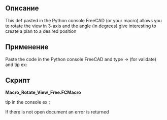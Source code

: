 <languages/>
{{Macro
|Name=Rotate View Free
|Icon=Text_console_python.png
|Description=This def pasted in the Python console FreeCAD (or your macro) allows you to rotate the view in 3-axis and the angle (in degrees) give interesting to create a plan to a desired position
|Author=Yorik
|Version=01.00
|Date=2010-11-17
|FCVersion=All
|SeeAlso=[[Macro Rotate View|Macro Rotate View]] [[File:Macro Rotate View view 90 Degrees.png|24px]]<br />[[Macro_Rotate_ViewAxonometric|Macro_Rotate_ViewAxonometric]] [[File:Macro_Rotate_View_with_Y_pointing_upwards_.png|24px]] [[File:Macro_Rotate_View_with_Z_pointing_upwards_.png|24px]]
}}

<span id="Description"></span>
==Описание==

This def pasted in the Python console FreeCAD (or your macro) allows you to rotate the view in 3-axis and the angle (in degrees) give interesting to create a plan to a desired position

<span id="Usage"></span>
==Применение==

Paste the code in the Python console FreeCAD and type {{KEY|Enter}} → {{KEY|Enter}} (for validate) and tip ex: {{ColoredText|{{Emphasis|RotateView(0,1,0,45)}} }}
<span id="Script"></span>
==Скрипт==

'''Macro_Rotate_View_Free.FCMacro'''

{{MacroCode|code=
#Paste in the Python console and tip ex:
#RotateView(0,1,0,45)
def RotateView(axisX=1.0,axisY=0.0,axisZ=0.0,angle=45.0):
    import math
    from pivy import coin
    try:
        cam = Gui.ActiveDocument.ActiveView.getCameraNode()
        rot = coin.SbRotation()
        rot.setValue(coin.SbVec3f(axisX,axisY,axisZ),math.radians(angle))
        nrot = cam.orientation.getValue() * rot
        cam.orientation = nrot
        print( axisX," ",axisY," ",axisZ," ",angle)
    except Exception:
        print( "Not ActiveView ")


}}

tip in the console ex :

{{MacroCode|code=
RotateView(0,1,0,45)
}}

If there is not open document an error is returned

{{clear}}